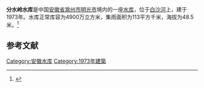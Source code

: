 {{Infobox Reservoir 
|name = 分水岭水库
|nickname = 
|image = 
|image_caption = 
|map = 
|map_caption = 
|pushpin_map = 
|pushpin_map_caption = 
|code = BEA35101113
|class = 
|location_of_reservoir = [[安徽省|安徽省]][[滁州市|滁州市]][[明光市|明光市]]
|location_of_dam = 
|inflow = 
|outflow = 
|catchment_area = 113
|reservoir_area = 
|mean_depth = 
|maximum_depth = 
|flood_level = 
|normal_water_level = 
|dead_water_level = 
|water_quality = 
|island = 
|maximum_storage_capacity = 
|normal_storage_capacity = 4900万
|dead_storage_capacity = 
|type_of_dam = 
|elevation_of_dam = 
|height_of_dam = 
|length_of_dam = 
|width_of_dam = 
|installed_capacity = 
|irrigated_area =
|start = 
|complete = 1973年
|cost = 
|emigrate = 
|latd = 32.7267
|latm = 
|lats = 
|latNS = N
|longd = 118.2638
|longm = 
|longs = 
|longEW = E
|website = 
|footnotes = 
}}
'''分水岭水库'''是中国[[安徽省|安徽省]][[滁州市|滁州市]][[明光市|明光市]]境内的一座[[水库|水库]]，位于[[白沙河|白沙河]]上，建于1973年。水库正常库容为4900万立方米，集雨面积为113平方千米，海拔为48.5米。<ref>{{cite web|url=http://brim.ihb.ac.cn/12/CN/12.asp|title=中国大中型水库基本特征数据库|work=中国生物多样性信息系统内陆水体生物学分部|deadurl=yes|archiveurl=https://web.archive.org/web/20120402061833/http://brim.ihb.ac.cn/12/CN/12.asp|archivedate=2012-04-02|accessdate=2012-03-28}}</ref>
== 参考文献 ==
{{Reflist}}

{{安徽小作品}}

[[Category:安徽水库|Category:安徽水库]]
[[Category:1973年建築|Category:1973年建築]]